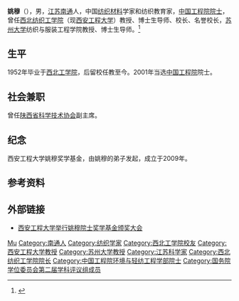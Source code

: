 {{for|后秦将领|姚穆 (后秦)}}

'''姚穆'''（{{bd|1930年|5月13日|}}），男，[[江苏|江苏]][[南通|南通]]人，中国[[纺织材料|纺织材料]]学家和纺织教育家，[[中国工程院院士|中国工程院院士]]，曾任[[西北纺织工学院|西北纺织工学院]]（现[[西安工程大学|西安工程大学]]）教授、博士生导师、校长、名誉校长，[[苏州大学|苏州大学]]纺织与服装工程学院教授、博士生导师。<ref>{{cite web |url=http://edu.qq.com/web/xiangcdx/ymys.htm |language= |title=中国工程院院士—姚穆教授 |publisher=西安工程大学 |date= |accessdate=2015-8 |archive-date=2019-05-20 |archive-url=https://web.archive.org/web/20190520083910/https://edu.qq.com/web/xiangcdx/ymys.htm |dead-url=no }}</ref>

== 生平 ==
1952年毕业于[[西北工学院|西北工学院]]，后留校任教至今。2001年当选[[中国工程院|中国工程院]]院士。

== 社会兼职 ==
曾任[[陕西省科学技术协会|陕西省科学技术协会]]副主席。

== 纪念 ==
西安工程大学姚穆奖学基金，由姚穆的弟子发起，成立于2009年。

== 参考资料 ==
{{reflist}}

== 外部链接 ==
* [https://web.archive.org/web/20130922011348/http://www.snedu.gov.cn/jynews/gdxx/201304/25/34065.html 西安工程大学举行姚穆院士奖学基金颁奖大会]

{{中国工程院环境与轻纺工程学部院士}}
{{国务院学位委员会第二届学科评议组/工学}}

{{Authority control}}

{{DEFAULTSORT:Yao姚}}
[[Category:姚姓|Mu]]
[[Category:南通人|Category:南通人]]
[[Category:纺织学家|Category:纺织学家]]
[[Category:西北工学院校友|Category:西北工学院校友]]
[[Category:西安工程大学教授|Category:西安工程大学教授]]
[[Category:苏州大学教授|Category:苏州大学教授]]
[[Category:江苏科学家|Category:江苏科学家]]
[[Category:西北纺织工学院院长|Category:西北纺织工学院院长]]
[[Category:中国工程院环境与轻纺工程学部院士|Category:中国工程院环境与轻纺工程学部院士]]
[[Category:国务院学位委员会第二届学科评议组成员|Category:国务院学位委员会第二届学科评议组成员]]